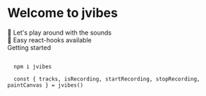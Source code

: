 <Meta title="@Introduction" />

<style>{`
  .subheading {
    --mediumdark: '#999999';
    font-weight: 900;
    font-size: 13px;
    color: #999;
    letter-spacing: 6px;
    line-height: 24px;
    text-transform: uppercase;
    margin-bottom: 2rem;
    margin-top: 40px;
  }

  .block {
    margin-bottom: 1rem;
  }


  .tip {
    display: inline-block;
    border-radius: 1em;
    font-size: 11px;
    line-height: 12px;
    font-weight: 700;
    
    padding: 4px 12px;
    margin-right: 10px;
    vertical-align: top;
  }

  .green {
    background: #E7FDD8;
  }

  .pink {
    background: pink;
  }
  
  .space {
    height: 3rem;
  }
  
`}</style>

# Welcome to jvibes

<div class="space" />
<div class="block"><span class="tip green">🎼</span> Let's play around with the sounds</div>
<div class="block"><span class="tip pink">🚀</span> Easy react-hooks available</div>

<div class="subheading">Getting started</div>


```

  npm i jvibes

  const { tracks, isRecording, startRecording, stopRecording, paintCanvas } = jvibes()


```
